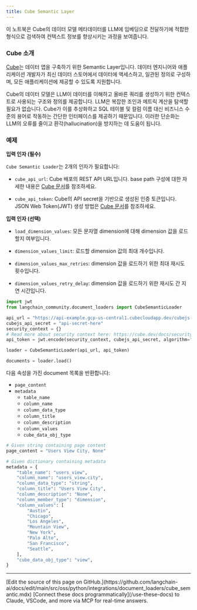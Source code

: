 ```yaml
---
title: Cube Semantic Layer
---
```


이 노트북은 Cube의 데이터 모델 메타데이터를 LLM에 임베딩으로 전달하기에 적합한 형식으로 검색하여 컨텍스트 정보를 향상시키는 과정을 보여줍니다.

### Cube 소개

[Cube](https://cube.dev/)는 데이터 앱을 구축하기 위한 Semantic Layer입니다. 데이터 엔지니어와 애플리케이션 개발자가 최신 데이터 스토어에서 데이터에 액세스하고, 일관된 정의로 구성하며, 모든 애플리케이션에 제공할 수 있도록 지원합니다.

Cube의 데이터 모델은 LLM이 데이터를 이해하고 올바른 쿼리를 생성하기 위한 컨텍스트로 사용되는 구조와 정의를 제공합니다. LLM은 복잡한 조인과 메트릭 계산을 탐색할 필요가 없습니다. Cube가 이를 추상화하고 SQL 테이블 및 컬럼 이름 대신 비즈니스 수준의 용어로 작동하는 간단한 인터페이스를 제공하기 때문입니다. 이러한 단순화는 LLM의 오류를 줄이고 환각(hallucination)을 방지하는 데 도움이 됩니다.

### 예제

**입력 인자 (필수)**

`Cube Semantic Loader`는 2개의 인자가 필요합니다:

- `cube_api_url`: Cube 배포의 REST API URL입니다. base path 구성에 대한 자세한 내용은 [Cube 문서](https://cube.dev/docs/http-api/rest#configuration-base-path)를 참조하세요.

- `cube_api_token`: Cube의 API secret을 기반으로 생성된 인증 토큰입니다. JSON Web Token(JWT) 생성 방법은 [Cube 문서](https://cube.dev/docs/security#generating-json-web-tokens-jwt)를 참조하세요.

**입력 인자 (선택)**

- `load_dimension_values`: 모든 문자열 dimension에 대해 dimension 값을 로드할지 여부입니다.

- `dimension_values_limit`: 로드할 dimension 값의 최대 개수입니다.

- `dimension_values_max_retries`: dimension 값을 로드하기 위한 최대 재시도 횟수입니다.

- `dimension_values_retry_delay`: dimension 값을 로드하기 위한 재시도 간 지연 시간입니다.

```python
import jwt
from langchain_community.document_loaders import CubeSemanticLoader

api_url = "https://api-example.gcp-us-central1.cubecloudapp.dev/cubejs-api/v1/meta"
cubejs_api_secret = "api-secret-here"
security_context = {}
# Read more about security context here: https://cube.dev/docs/security
api_token = jwt.encode(security_context, cubejs_api_secret, algorithm="HS256")

loader = CubeSemanticLoader(api_url, api_token)

documents = loader.load()
```

다음 속성을 가진 document 목록을 반환합니다:

- `page_content`
- `metadata`
  - `table_name`
  - `column_name`
  - `column_data_type`
  - `column_title`
  - `column_description`
  - `column_values`
  - `cube_data_obj_type`

```python
# Given string containing page content
page_content = "Users View City, None"

# Given dictionary containing metadata
metadata = {
    "table_name": "users_view",
    "column_name": "users_view.city",
    "column_data_type": "string",
    "column_title": "Users View City",
    "column_description": "None",
    "column_member_type": "dimension",
    "column_values": [
        "Austin",
        "Chicago",
        "Los Angeles",
        "Mountain View",
        "New York",
        "Palo Alto",
        "San Francisco",
        "Seattle",
    ],
    "cube_data_obj_type": "view",
}
```

---

<Callout icon="pen-to-square" iconType="regular">
    [Edit the source of this page on GitHub.](https://github.com/langchain-ai/docs/edit/main/src/oss/python/integrations/document_loaders/cube_semantic.mdx)
</Callout>
<Tip icon="terminal" iconType="regular">
    [Connect these docs programmatically](/use-these-docs) to Claude, VSCode, and more via MCP for    real-time answers.
</Tip>

